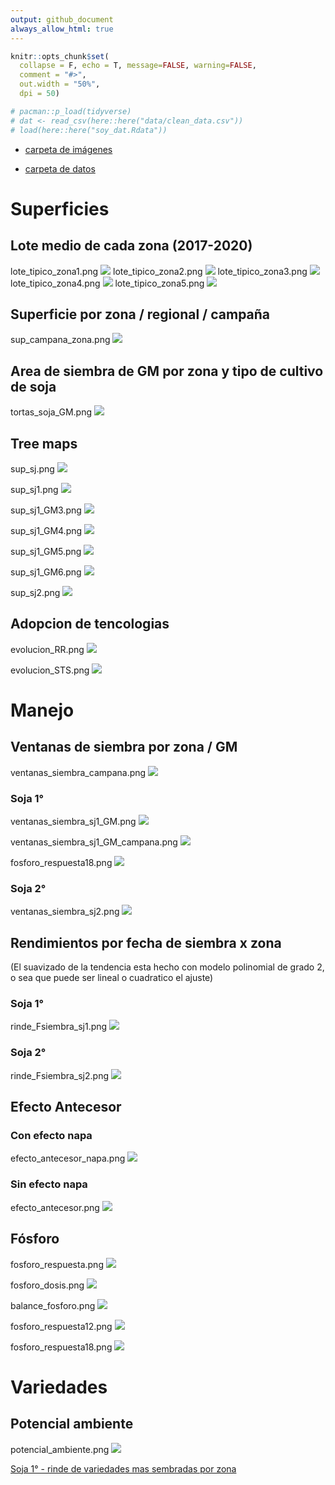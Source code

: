 ```yaml
---
output: github_document
always_allow_html: true
---
```



```r
knitr::opts_chunk$set(
  collapse = F, echo = T, message=FALSE, warning=FALSE,
  comment = "#>",
  out.width = "50%",
  dpi = 50)
```

```r
# pacman::p_load(tidyverse) 
# dat <- read_csv(here::here("data/clean_data.csv"))
# load(here::here("soy_dat.Rdata"))
```

- [carpeta de imágenes](https://github.com/juanchiem/soybean/tree/master/plots)

- [carpeta de datos](https://github.com/juanchiem/soybean/tree/master/data) 

# Superficies

## Lote medio de cada zona  (2017-2020)

lote_tipico_zona1.png
![](plots/lote_tipico_zona1.png)
lote_tipico_zona2.png
![](plots/lote_tipico_zona2.png)
lote_tipico_zona3.png
![](plots/lote_tipico_zona3.png)
lote_tipico_zona4.png
![](plots/lote_tipico_zona4.png)
lote_tipico_zona5.png
![](plots/lote_tipico_zona5.png)

## Superficie por zona / regional / campaña
sup_campana_zona.png
![](plots/sup_campana_zona.png)

## Area de siembra de GM por zona y tipo de cultivo de soja
tortas_soja_GM.png
![](plots/tortas_soja_GM.png)

## Tree maps
sup_sj.png
![](plots/sup_sj.png)

sup_sj1.png
![](plots/sup_sj1.png)

sup_sj1_GM3.png
![](plots/sup_sj1_GM3.png)

sup_sj1_GM4.png
![](plots/sup_sj1_GM4.png)

sup_sj1_GM5.png
![](plots/sup_sj1_GM5.png)

sup_sj1_GM6.png
![](plots/sup_sj1_GM6.png)

sup_sj2.png
![](plots/sup_sj2.png)

## Adopcion de tencologias

evolucion_RR.png
![](plots/evolucion_RR.png)

evolucion_STS.png
![](plots/evolucion_STS.png)

# Manejo 

## Ventanas de siembra por zona / GM

ventanas_siembra_campana.png
![](plots/ventanas_siembra_campana.png)

### Soja 1° 

ventanas_siembra_sj1_GM.png
![](plots/ventanas_siembra_sj1_GM.png)

ventanas_siembra_sj1_GM_campana.png
![](plots/ventanas_siembra_sj1_GM_campana.png)

fosforo_respuesta18.png
![](plots/fosforo_respuesta18.png)



### Soja 2° 

ventanas_siembra_sj2.png
![](plots/ventanas_siembra_sj2.png)

## Rendimientos por fecha de siembra x zona

(El suavizado de la tendencia esta hecho con modelo polinomial de grado 2, o sea que puede ser lineal o cuadratico el ajuste)

### Soja 1°

rinde_Fsiembra_sj1.png
![](plots/rinde_Fsiembra_sj1.png)

### Soja 2°

rinde_Fsiembra_sj2.png
![](plots/rinde_Fsiembra_sj2.png)

## Efecto Antecesor

### Con efecto napa

efecto_antecesor_napa.png
![](plots/efecto_antecesor_napa.png)

### Sin efecto napa

efecto_antecesor.png
![](plots/efecto_antecesor.png)

## Fósforo 
fosforo_respuesta.png
![](plots/fosforo_respuesta.png)

fosforo_dosis.png
![](plots/fosforo_dosis.png)

balance_fosforo.png
![](plots/balance_fosforo.png)

fosforo_respuesta12.png
![](plots/fosforo_respuesta12.png)

fosforo_respuesta18.png
![](plots/fosforo_respuesta18.png)


# Variedades

## Potencial ambiente

potencial_ambiente.png
![](plots/potencial_ambiente.png)

[Soja 1° - rinde de variedades mas sembradas por zona](https://docs.google.com/spreadsheets/d/1YL6vwgVu1nyMuZLRZw5uMav7cMt2mDXd7mI2S8Q6Q7c/edit#gid=285024912)
